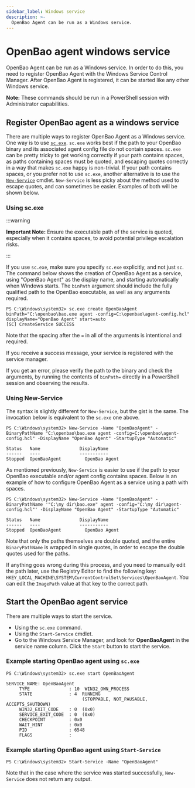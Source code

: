 ```yaml
---
sidebar_label: Windows service
description: >-
  OpenBao Agent can be run as a Windows service.
---
```


# OpenBao agent windows service

OpenBao Agent can be run as a Windows service. In order to do this, you need to register OpenBao Agent with the Windows
Service Control Manager. After OpenBao Agent is registered, it can be started like any other Windows
service.

**Note:** These commands should be run in a PowerShell session with Administrator capabilities.

## Register OpenBao agent as a windows service

There are multiple ways to register OpenBao Agent as a Windows service. One way is to use
[`sc.exe`](https://docs.microsoft.com/en-us/windows-server/administration/windows-commands/sc-create). `sc.exe` works
best if the path to your OpenBao binary and its associated agent config file do not contain spaces. `sc.exe` can be
pretty tricky to get working correctly if your path contains spaces, as paths containing spaces must be quoted,
and escaping quotes correctly in a way that makes `sc.exe` happy is non-trivial. If your path contains spaces, or you prefer not to use `sc.exe`, another
alternative is to use the
[`New-Service`](https://docs.microsoft.com/en-us/powershell/module/microsoft.powershell.management/new-service?view=powershell-5.1)
cmdlet. `New-Service` is less picky about the method used to escape quotes, and can sometimes be easier. Examples of
both will be shown below.

### Using sc.exe

:::warning

**Important Note:** Ensure the executable path of the service is quoted, especially when it contains spaces, to avoid
potential privilege escalation risks.

:::

If you use `sc.exe`, make sure you specify `sc.exe` explicitly, and not just `sc`. The command below shows the creation
of OpenBao Agent as a service, using "OpenBao Agent" as the display name, and starting automatically when Windows starts.
The `binPath` argument should include the fully qualified path to the OpenBao executable, as well as any arguments required.

```shell-session
PS C:\Windows\system32> sc.exe create OpenBaoAgent binPath="C:\openbao\bao.exe agent -config=C:\openbao\agent-config.hcl" displayName="OpenBao Agent" start=auto
[SC] CreateService SUCCESS
```

Note that the spacing after the `=` in all of the arguments is intentional and required.

If you receive a success message, your service is registered with the service manager.

If you get an error, please verify the path to the binary and check the arguments, by running the contents of
`binPath=` directly in a PowerShell session and observing the results.

### Using New-Service

The syntax is slightly different for `New-Service`, but the gist is the same. The invocation below is equivalent to the
`sc.exe` one above.

```shell-session
PS C:\Windows\system32> New-Service -Name "OpenBaoAgent" -BinaryPathName "C:\openbao\bao.exe agent -config=C:\openbao\agent-config.hcl" -DisplayName "OpenBao Agent" -StartupType "Automatic"

Status   Name               DisplayName
------   ----               -----------
Stopped  OpenBaoAgent         OpenBao Agent
```

As mentioned previously, `New-Service` is easier to use if the path to your OpenBao executable and/or agent config contains spaces.
Below is an example of how to configure OpenBao Agent as a service using a path with spaces.

```shell-session
PS C:\Windows\system32> New-Service -Name "OpenBaoAgent" -BinaryPathName '"C:\my dir\bao.exe" agent -config="C:\my dir\agent-config.hcl"' -DisplayName "OpenBao Agent" -StartupType "Automatic"

Status   Name               DisplayName
------   ----               -----------
Stopped  OpenBaoAgent         OpenBao Agent
```

Note that only the paths themselves are double quoted, and the entire `BinaryPathName` is wrapped in single quotes, in order
to escape the double quotes used for the paths.

If anything goes wrong during this process, and you need to manually edit the path later, use the Registry Editor to find
the following key: `HKEY_LOCAL_MACHINE\SYSTEM\CurrentControlSet\Services\OpenBaoAgent`. You can edit the `ImagePath` value
at that key to the correct path.

## Start the OpenBao agent service

There are multiple ways to start the service.

- Using the `sc.exe` command.
- Using the `Start-Service` cmdlet.
- Go to the Windows Service Manager, and look for **OpenBaoAgent** in the service name column. Click the
  `Start` button to start the service.

### Example starting OpenBao agent using `sc.exe`

```shell-session
PS C:\Windows\system32> sc.exe start OpenBaoAgent

SERVICE_NAME: OpenBaoAgent
     TYPE               : 10  WIN32_OWN_PROCESS
     STATE              : 4  RUNNING
                             (STOPPABLE, NOT_PAUSABLE, ACCEPTS_SHUTDOWN)
     WIN32_EXIT_CODE    : 0  (0x0)
     SERVICE_EXIT_CODE  : 0  (0x0)
     CHECKPOINT         : 0x0
     WAIT_HINT          : 0x0
     PID                : 6548
     FLAGS              :
```

### Example starting OpenBao agent using `Start-Service`

```shell-session
PS C:\Windows\system32> Start-Service -Name "OpenBaoAgent"
```

Note that in the case where the service was started successfully, `New-Service` does not return any output.
